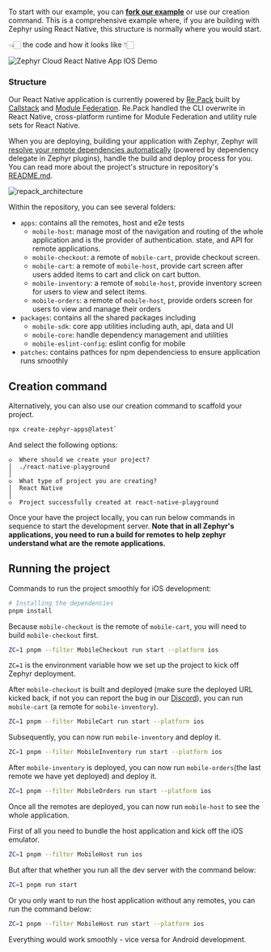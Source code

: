 

To start with our example, you can [**fork our example**](https://github.com/ZephyrCloudIO/zephyr-repack-example) or use our creation command. This is a comprehensive example where, if you are building with Zephyr using React Native, this structure is normally where you would start. 

<SourceCode href="https://github.com/ZephyrCloudIO/zephyr-repack-example" /> 👈🏻 the code and how it looks like 👇🏻 

<Image src="/ios_demo.gif" alt="Zephyr Cloud React Native App IOS Demo" />

### Structure

Our React Native application is currently powered by [Re.Pack](https://re-pack.dev) built by [Callstack](https://callstack.com) and [Module Federation](https://module-federation.io). Re.Pack handled the CLI overwrite in React Native, cross-platform runtime for Module Federation and utility rule sets for React Native. 

When you are deploying, building your application with Zephyr, Zephyr will [resolve your remote dependencies automatically](https://docs.zephyr-cloud.io/how-to/mf-guide) (powered by dependency delegate in Zephyr plugins), handle the build and deploy process for you. You can read more about the project's structure in repository's [README.md](https://github.com/ZephyrCloudIO/zephyr-repack-example/blob/main/README.md). 


![repack_architecture](/architecture_overview.png)


Within the repository, you can see several folders: 

- `apps`: contains all the remotes, host and e2e tests 
    - `mobile-host`: manage most of the navigation and routing of the whole application and is the provider of authentication. state, and API for remote applications. 
    - `mobile-checkout`: a remote of `mobile-cart`, provide checkout screen. 
    - `mobile-cart`: a remote of `mobile-host`, provide cart screen after users added items to cart and click on cart button. 
    - `mobile-inventory`: a remote of `mobile-host`, provide inventory screen for users to view and select items.  
    - `mobile-orders`: a remote of `mobile-host`, provide orders screen for users to view and manage their orders
- `packages`: contains all the shared packages including 
    - `mobile-sdk`: core app utilities including auth, api, data and UI
    - `mobile-core`: handle dependency management and utilities
    - `mobile-eslint-config`: eslint config for mobile
- `patches`: contains pathces for npm dependenciess to ensure application runs smoothly 






## Creation command

Alternatively, you can also use our creation command to scaffold your project. 

```bash
npx create-zephyr-apps@latest`
```

And select the following options: 

```
◇  Where should we create your project?
│  ./react-native-playground
│
◇  What type of project you are creating?
│  React Native
│
◇  Project successfully created at react-native-playground
```



Once your have the project locally, you can run below commands in sequence to start the development server. **Note that in all Zephyr's applications, you need to run a build for remotes to help zephyr understand what are the remote applications.** 


## Running the project 

Commands to run the project smoothly for iOS development: 

```bash 
# Installing the dependencies 
pnpm install 

```

Because `mobile-checkout` is the remote of `mobile-cart`, you will need to build `mobile-checkout` first. 

```bash 
ZC=1 pnpm --filter MobileCheckout run start --platform ios
```

`ZC=1` is the environment variable how we set up the project to kick off Zephyr deployment. 

After `mobile-checkout` is built and deployed (make sure the deployed URL kicked back, if not you can report the bug in our [Discord](https://zephyr-cloud.io/discord)), you can run `mobile-cart` (a remote for `mobile-inventory`). 

```bash 
ZC=1 pnpm --filter MobileCart run start --platform ios
```

Subsequently, you can now run `mobile-inventory` and deploy it. 

```bash 
ZC=1 pnpm --filter MobileInventory run start --platform ios
```
After `mobile-inventory` is deployed, you can now run `mobile-orders`(the last remote we have yet deployed) and deploy it. 

```bash 
ZC=1 pnpm --filter MobileOrders run start --platform ios
```

Once all the remotes are deployed, you can now run `mobile-host` to see the whole application. 

First of all you need to bundle the host application and kick off the iOS emulator. 

```bash 
ZC=1 pnpm --filter MobileHost run ios
```

But after that whether you run all the dev server with the command below: 


```bash 
ZC=1 pnpm run start
```

Or you only want to run the host application without any remotes, you can run the command below: 

```bash 
ZC=1 pnpm --filter MobileHost run start --platform ios
```

Everything would work smoothly - vice versa for Android development. 


